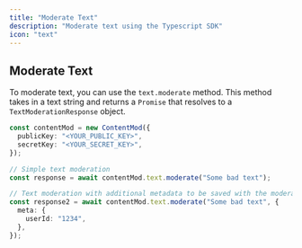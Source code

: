 ```yaml
---
title: "Moderate Text"
description: "Moderate text using the Typescript SDK"
icon: "text"
---
```



## Moderate Text

To moderate text, you can use the `text.moderate` method. This method takes in a text string and returns a `Promise` that resolves to a `TextModerationResponse` object.

```ts index.ts
const contentMod = new ContentMod({
  publicKey: "<YOUR_PUBLIC_KEY>",
  secretKey: "<YOUR_SECRET_KEY>",
});

// Simple text moderation
const response = await contentMod.text.moderate("Some bad text");

// Text moderation with additional metadata to be saved with the moderation request
const response2 = await contentMod.text.moderate("Some bad text", {
  meta: {
    userId: "1234",
  },
});
```

<TextModRes />
